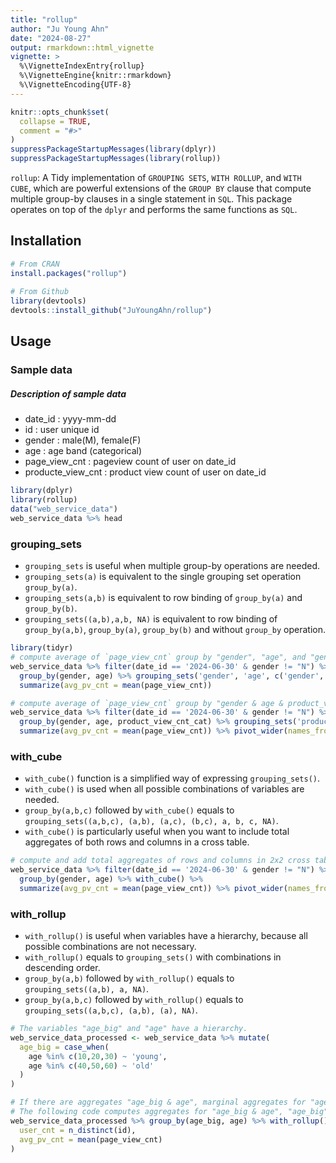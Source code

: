 ```yaml
---
title: "rollup"
author: "Ju Young Ahn"
date: "2024-08-27"
output: rmarkdown::html_vignette
vignette: >
  %\VignetteIndexEntry{rollup}
  %\VignetteEngine{knitr::rmarkdown}
  %\VignetteEncoding{UTF-8}
---
```


```r
knitr::opts_chunk$set(
  collapse = TRUE,
  comment = "#>"
)
suppressPackageStartupMessages(library(dplyr))
suppressPackageStartupMessages(library(rollup))
```
`rollup`: A Tidy implementation of `GROUPING SETS`, `WITH ROLLUP`, and `WITH CUBE`, which are powerful extensions of the `GROUP BY` clause that compute multiple group-by clauses in a single statement in `SQL`. This package operates on top of the `dplyr` and performs the same functions as `SQL`.

## Installation
```r
# From CRAN
install.packages("rollup")
 
# From Github
library(devtools)
devtools::install_github("JuYoungAhn/rollup")
```

## Usage
### Sample data
##### Description of sample data
- date_id : yyyy-mm-dd
- id : user unique id
- gender : male(M), female(F)
- age : age band (categorical)
- page_view_cnt : pageview count of user on date_id
- producte_view_cnt : product view count of user on date_id
```r
library(dplyr)
library(rollup)
data("web_service_data")
web_service_data %>% head
```

### grouping_sets
- `grouping_sets` is useful when multiple group-by operations are needed.
- `grouping_sets(a)` is equivalent to the single grouping set operation `group_by(a)`.
- `grouping_sets(a,b)` is equivalent to row binding of `group_by(a)` and `group_by(b)`.
- `grouping_sets((a,b),a,b, NA)` is equivalent to row binding of `group_by(a,b)`, `group_by(a)`, `group_by(b)` and without `group_by` operation. 
```r
library(tidyr)
# compute average of `page_view_cnt` group by "gender", "age", and "gender & age", along with the overall average.
web_service_data %>% filter(date_id == '2024-06-30' & gender != "N") %>% 
  group_by(gender, age) %>% grouping_sets('gender', 'age', c('gender','age'), NA) %>% 
  summarize(avg_pv_cnt = mean(page_view_cnt))

# compute average of `page_view_cnt` group by "gender & age & product_view_cnt_cat" along with the marginal average with regard to "product_view_cnt_cat".
web_service_data %>% filter(date_id == '2024-06-30' & gender != "N") %>% 
  group_by(gender, age, product_view_cnt_cat) %>% grouping_sets('product_view_cnt_cat', c('product_view_cnt_cat', 'gender','age')) %>% 
  summarize(avg_pv_cnt = mean(page_view_cnt)) %>% pivot_wider(names_from = product_view_cnt_cat, values_from = avg_pv_cnt)
```

### with_cube
- `with_cube()` function is a simplified way of expressing `grouping_sets()`. 
- `with_cube()` is used when all possible combinations of variables are needed. 
- `group_by(a,b,c)` followed by `with_cube()` equals to `grouping_sets((a,b,c), (a,b), (a,c), (b,c), a, b, c, NA)`.
- `with_cube()` is particularly useful when you want to include total aggregates of both rows and columns in a cross table.

```r
# compute and add total aggregates of rows and columns in 2x2 cross table using the `with_cube()`
web_service_data %>% filter(date_id == '2024-06-30' & gender != "N") %>% 
  group_by(gender, age) %>% with_cube() %>% 
  summarize(avg_pv_cnt = mean(page_view_cnt)) %>% pivot_wider(names_from = age, values_from = avg_pv_cnt)
```

### with_rollup
- `with_rollup()` is useful when variables have a hierarchy, because all possible combinations are not necessary.
- `with_rollup()` equals to `grouping_sets()` with combinations in descending order.
- `group_by(a,b)` followed by `with_rollup()` equals to `grouping_sets((a,b), a, NA)`.
- `group_by(a,b,c)` followed by `with_rollup()` equals to `grouping_sets((a,b,c), (a,b), (a), NA)`.

```r
# The variables "age_big" and "age" have a hierarchy. 
web_service_data_processed <- web_service_data %>% mutate(
  age_big = case_when(
    age %in% c(10,20,30) ~ 'young',
    age %in% c(40,50,60) ~ 'old'  
  )
)

# If there are aggregates "age_big & age", marginal aggregates for "age" are not necessary.
# The following code computes aggregates for "age_big & age", "age_big", and entire data set.
web_service_data_processed %>% group_by(age_big, age) %>% with_rollup() %>% summarize(
  user_cnt = n_distinct(id),
  avg_pv_cnt = mean(page_view_cnt)
)
```
